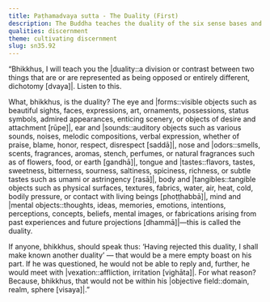 ```yaml
---
title: Paṭhamadvaya sutta - The Duality (First)
description: The Buddha teaches the duality of the six sense bases and their respective objects.
qualities: discernment
theme: cultivating discernment
slug: sn35.92
---
```


“Bhikkhus, I will teach you the |duality::a division or contrast between two things that are or are represented as being opposed or entirely different, dichotomy [dvaya]|. Listen to this.

What, bhikkhus, is the duality? The eye and |forms::visible objects such as beautiful sights, faces, expressions, art, ornaments, possessions, status symbols, admired appearances, enticing scenery, or objects of desire and attachment [rūpe]|, ear and |sounds::auditory objects such as various sounds, noises, melodic compositions, verbal expression, whether of praise, blame, honor, respect, disrespect [saddā]|, nose and |odors::smells, scents, fragrances, aromas, stench, perfumes, or natural fragrances such as of flowers, food, or earth [gandhā]|, tongue and |tastes::flavors, tastes, sweetness, bitterness, sourness, saltiness, spiciness, richness, or subtle tastes such as umami or astringency [rasā]|, body and |tangibles::tangible objects such as physical surfaces, textures, fabrics, water, air, heat, cold, bodily pressure, or contact with living beings [phoṭṭhabbā]|, mind and |mental objects::thoughts, ideas, memories, emotions, intentions, perceptions, concepts, beliefs, mental images, or fabrications arising from past experiences and future projections [dhammā]|—this is called the duality.

If anyone, bhikkhus, should speak thus: ‘Having rejected this duality, I shall make known another duality’ — that would be a mere empty boast on his part. If he was questioned, he would not be able to reply and, further, he would meet with |vexation::affliction, irritation [vighāta]|. For what reason? Because, bhikkhus, that would not be within his |objective field::domain, realm, sphere [visaya]|.”